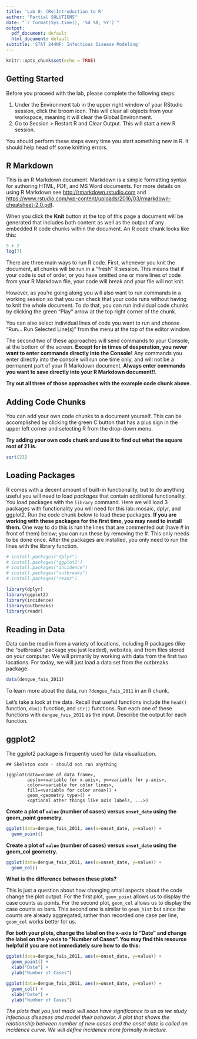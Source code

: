 ---
title: 'Lab 0: (Re)Introduction to R'
author: "Partial SOLUTIONS"
date: "`r format(Sys.time(), '%d %B, %Y')`"
output:
  pdf_document: default
  html_document: default
subtitle: 'STAT 244NF: Infectious Disease Modeling'
---

```{r setup, include=FALSE}
knitr::opts_chunk$set(echo = TRUE)
```

## Getting Started

Before you proceed with the lab, please complete the following steps:

1. Under the Environment tab in the upper right window of your RStudio session, click the broom icon. This will clear all objects from your workspace, meaning it will clear the Global Environment.
2. Go to Session > Restart R and Clear Output. This will start a new R session.

You should perform these steps every time you start something new in R. It should help head off some knitting errors.

## R Markdown

This is an R Markdown document. Markdown is a simple formatting syntax for authoring HTML, PDF, and MS Word documents. For more details on using R Markdown see <http://rmarkdown.rstudio.com> and <https://www.rstudio.com/wp-content/uploads/2016/03/rmarkdown-cheatsheet-2.0.pdf>.

When you click the **Knit** button at the top of this page a document will be generated that includes both content as well as the output of any embedded R code chunks within the document. An R code chunk looks like this:

```{r}
5 + 2
log(7)
```

<!-- Note: All R code has to go in between the line that looks like ```{r} and the line that looks like ```!! -->

There are three main ways to run R code.  First, whenever you knit the document, all chunks will be run in a "fresh" R session. This means that if your code is out of order, or you have omitted one or more lines of code from your R Markdown file, your code will break and your file will not knit. 

However, as you're going along you will also want to run commands in a working session so that you can check that your code runs without having to knit the whole document.  To do that, you can run individual code chunks by clicking the green "Play" arrow at the top right corner of the chunk.

You can also select individual lines of code you want to run and choose "Run... Run Selected Line(s)" from the menu at the top of the editor window.

The second two of these approaches will send commands to your Console, at the bottom of the screen.  **Except for in times of desperation, you never want to enter commands directly into the Console!**  Any commands you enter directly into the console will run one time only, and will not be a permanent part of your R Markdown document.  **Always enter commands you want to save directly into your R Markdown document!!**.

**Try out all three of those approaches with the example code chunk above.**

## Adding Code Chunks

You can add your own code chunks to a document yourself. This can be accomplished by clicking the green C button that has a plus sign in the upper left corner and selecting R from the drop-down menu.

**Try adding your own code chunk and use it to find out what the square root of 21 is.**

```{r}
sqrt(21)
```


## Loading Packages

R comes with a decent amount of built-in functionality, but to do anything useful you will need to load *packages* that contain additional functionality.  You load packages with the `library` command.  Here we will load 3 packages with functionality you will need for this lab: mosaic, dplyr, and ggplot2.  Run the code chunk below to load these packages. **If you are working with these packages for the first time, you may need to install them.** One way to do this is run the lines that are commented out (have # in front of them) below; you can run these by removing the #. This only needs to be done once. After the packages are installed, you only need to run the lines with the library function.

```{r}
# install.packages("dplyr")
# install.packages("ggplot2")
# install.packages("incidence")
# install.packages("outbreaks")
# install.packages("readr")

library(dplyr)
library(ggplot2)
library(incidence) 
library(outbreaks)
library(readr)
```

## Reading in Data

Data can be read in from a variety of locations, including R packages (like the "outbreaks" package you just loaded), websites, and from files stored on your computer. We will primarily by working with data from the first two locations. For today, we will just load a data set from the outbreaks package. 

```{r}
data(dengue_fais_2011)
```

To learn more about the data, run `?dengue_fais_2011` in an R chunk.

Let's take a look at the data. Recall that useful functions include the `head()` function, `dim()` function, and `str()` functions. Run each one of these functions with `dengue_fais_2011` as the input. Describe the output for each function. 

## ggplot2

The ggplot2 package is frequently used for data visualization. 

```
## Skeleton code - should not run anything

(ggplot(data=<name of data frame>,
        aes(x=<variable for x-axis>, y=<variable for y-axis>,
        color=<variable for color lines>,
        fill=<variable for color area>)) + 
        geom_<geometry type>() +
        <optional other things like axis labels, ...>)

```
**Create a plot of `value` (number of cases) versus `onset_date` using the geom_point geometry.**

```{r fig.align='center'}
ggplot(data=dengue_fais_2011, aes(x=onset_date, y=value)) + 
  geom_point()
```

**Create a plot of `value` (number of cases) versus `onset_date` using the geom_col geometry.**

```{r fig.align='center'}
ggplot(data=dengue_fais_2011, aes(x=onset_date, y=value)) + 
  geom_col()
```

**What is the difference between these plots?**

This is just a question about how changing small aspects about the code change the plot output. For the first plot, `geom_point` allows us to display the case counts as points. For the second plot, `geom_col` allows us to display the case counts as bars. This second one is similar to `geom_hist` but since the counts are already aggregated, rather than recorded one case per line, `geom_col` works better for us.

**For both your plots, change the label on the x-axis to "Date" and change the label on the y-axis to "Number of Cases". You may find this resource helpful if you are not immediately sure how to do this: \href{http://www.sthda.com/english/wiki/ggplot2-title-main-axis-and-legend-titles}.**

```{r fig.align='center'}
ggplot(data=dengue_fais_2011, aes(x=onset_date, y=value)) + 
  geom_point() + 
  xlab("Date") + 
  ylab("Number of Cases")
```


```{r fig.align='center'}
ggplot(data=dengue_fais_2011, aes(x=onset_date, y=value)) + 
  geom_col() + 
  xlab("Date") + 
  ylab("Number of Cases")
```

*The plots that you just made will soon have significance to us as we study infectious diseases and model their behavior. A plot that shows the relationship between number of new cases and the onset date is called an incidence curve. We will define incidence more formally in lecture.*